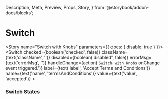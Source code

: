   Description,
  Meta,
  Preview,
  Props,
  Story,
} from '@storybook/addon-docs/blocks';


<Meta component={Switch} title="Components/Atoms/Switch" />

# Switch
<Description of={Switch} />
<Props of={Switch} />

<Story name="Switch with Knobs" parameters={{ docs: { disable: true } }}>
    <Switch
      checked={boolean('checked', false)}
      className={text('className', '')}
      disabled={boolean('disabled', false)}
      errorMsg={text('errorMsg', '')}
      handleChange={action('`Switch with Knobs` onChange event triggered.')}
      label={text('label', 'Accept Terms and Conditions')}
      name={text('name', 'termsAndConditions')}
      value={text('value', 'accepted')}
    >
  </Switch>
</Story>

### Switch States
<Preview>
  <Story name="Switch States">
    <div>
      <Switch
        label="Check this slider"
        name="checkSlider"
        value="sliderChecked"
      />
      <Switch
        checked
        label="Uncheck this slider"
        name="checkSlider"
        value="sliderChecked"
      />
      <Switch
        label="This slider is disabled and unchecked"
        name="checkSlider"
        value="sliderChecked"
        disabled
      />
      <Switch
        label="This slider is disabled and checked"
        name="checkSlider"
        value="sliderChecked"
        checked
        disabled
      />
      <Switch
        label="This slider is in an error state"
        name="checkSlider"
        value="sliderChecked"
        errorMsg="This is the wrong choice"
      />
    </div>
  </Story>
</Preview>

